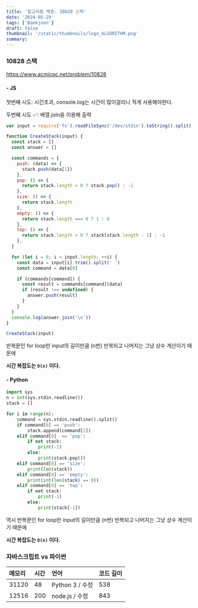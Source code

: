 ```yaml
---
title: '알고리즘 백준- 10828 스택'
date: '2024-05-29'
tags: ['Baekjoon']
draft: false
thumbnail: '/static/thumbnails/logo_ALGORITHM.png'
summary:
---
```


### 10828 스택

https://www.acmicpc.net/problem/10828

#### - JS

첫번째 시도: 시간초과, console.log는 시간이 많이걸리니 적게 사용해야한다.

두번째 시도 ✅: 배열.join을 이용해 출력

```js
var input = require('fs').readFileSync('/dev/stdin').toString().split('\n')

function CreateStack(input) {
  const stack = []
  const answer = []

  const commands = {
    push: (data) => {
      stack.push(data[1])
    },
    pop: () => {
      return stack.length > 0 ? stack.pop() : -1
    },
    size: () => {
      return stack.length
    },
    empty: () => {
      return stack.length === 0 ? 1 : 0
    },
    top: () => {
      return stack.length > 0 ? stack[stack.length - 1] : -1
    },
  }

  for (let i = 0; i < input.length; ++i) {
    const data = input[i].trim().split(' ')
    const command = data[0]

    if (commands[command]) {
      const result = commands[command](data)
      if (result !== undefined) {
        answer.push(result)
      }
    }
  }
  console.log(answer.join('\n'))
}

CreateStack(input)
```

반복문인 for loop만 input의 길이만큼 (n번) 반복되고 나머지는 그냥 상수 계산이기 때문에

**시간 복잡도는 `O(n)` 이다.**

#### - Python

```py
import sys
n = int(sys.stdin.readline())
stack = []

for i in range(n):
    command = sys.stdin.readline().split()
    if command[0] == 'push':
        stack.append(command[1])
    elif command[0]  == 'pop':
        if not stack:
            print(-1)
        else:
            print(stack.pop())
    elif command[0] == 'size':
        print(len(stack))
    elif command[0] == 'empty':
        print(int(len(stack) == 0))
    elif command[0] == 'top':
        if not stack:
            print(-1)
        else:
            print(stack[-1])
```

역시 반복문인 for loop만 input의 길이만큼 (n번) 반복되고 나머지는 그냥 상수 계산이기 때문에

**시간 복잡도는 `O(n)` 이다.**

### 자바스크립트 vs 파이썬

| 메모리 | 시간 | 언어            | 코드 길이 |
| :----- | :--- | :-------------- | :-------- |
| 31120  | 48   | Python 3 / 수정 | 538       |
| 12516  | 200  | node.js / 수정  | 843       |
